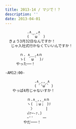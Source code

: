 ```yaml
---
title: 2013-14 / マジで！？
description: ''
date: 2013-04-01
---
```


```txt
　　　　　　.∧__,∧
　　　　　　( ＾ω＾ )
　きょう3月32日なんですか！
　 じゃ入社式行かなくていいんですか！

　　　　ｎ. ∧__,∧ｎ
　　　　ゝ( ＾ω＾ )ﾉ
　　　やった──！

-AM12:00-

　　　　　　　　.∧_,,_∧
　　　　　　　　( ﾞ'ωﾞ` )
　　やっぱ4月じゃないすか！

　　　　　　ｎ.∧_,,_∧ｎ
　　　　　　ヽ( ；ω； )ｿ
　　　　　　　〉　　　 |
　　　　　　√r─‐ｧ.)
　　　　　　ｰ''　　 一
　　　　　やだ───！
```

